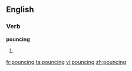 ==English==

===Verb===
'''pouncing'''

# {{present participle of|[[pounce]]}}

[[fr:pouncing]]
[[ta:pouncing]]
[[vi:pouncing]]
[[zh:pouncing]]